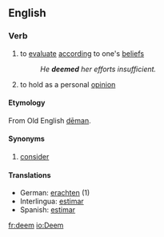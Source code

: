 ==English==

===Verb===
{{en-infl-reg-consonant|deem||}}
# to [[evaluate]] [[according]] to one's [[belief]]s
#:''He '''deemed''' her efforts insufficient.''
# to hold as a personal [[opinion]]


====Etymology====
From Old English [[deman|dēman]].

====Synonyms====
# [[consider]]

====Translations====
*German: [[erachten]] (1)
*Interlingua: [[estimar]]
*Spanish: [[estimar]]

[[fr:deem]]
[[io:Deem]]